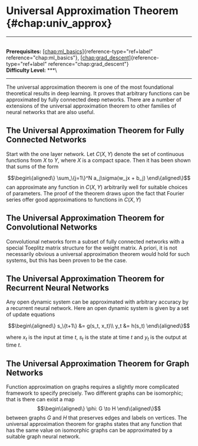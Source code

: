 # Universal Approximation Theorem \{#chap:univ_approx\}

------------------------------------------------------------------------

\
**Prerequisites:**
[\[chap:ml_basics\]](#chap:ml_basics)\{reference-type="ref+label"
reference="chap:ml_basics"\},
[\[chap:grad_descent\]](#chap:grad_descent)\{reference-type="ref+label"
reference="chap:grad_descent"\}\
**Difficulty Level:** \*\*\*\

------------------------------------------------------------------------

The universal approximation theorem is one of the most foundational
theoretical results in deep learning. It proves that arbitrary functions
can be approximated by fully connected deep networks. There are a number
of extensions of the universal approximation theorem to other families
of neural networks that are also useful.

## The Universal Approximation Theorem for Fully Connected Networks

Start with the one layer network. Let $C(X, Y)$ denote the set of
continuous functions from $X$ to $Y$, where $X$ is a compact space. Then
it has been shown that sums of the form

$$\begin\{aligned\}
\sum_\{j=1\}^N a_j\sigma(w_jx + b_j)
\end\{aligned\}$$ can approximate any function in $C(X, Y)$ arbitrarily
well for suitable choices of parameters. The proof of the theorem draws
upon the fact that Fourier series offer good approximations to functions
in $C(X, Y)$

## The Universal Approximation Theorem for Convolutional Networks

Convolutional networks form a subset of fully connected networks with a
special Toeplitz matrix structure for the weight matrix. A priori, it is
not necessarily obvious a universal approximation theorem would hold for
such systems, but this has been proven to be the case.

## The Universal Approximation Theorem for Recurrent Neural Networks

Any open dynamic system can be approximated with arbitrary accuracy by a
recurrent neural network. Here an open dynamic system is given by a set
of update equations

$$\begin\{aligned\}
s_\{t+1\} &= g(s_t, x_t)\\
y_t &= h(s_t)
\end\{aligned\}$$

where $x_t$ is the input at time $t$, $s_t$ is the state at time $t$ and
$y_t$ is the output at time $t$.

## The Universal Approximation Theorem for Graph Networks

Function approximation on graphs requires a slightly more complicated
framework to specify precisely. Two different graphs can be isomorphic;
that is there can exist a map $$\begin\{aligned\}
\phi: G \to H
\end\{aligned\}$$ between graphs $G$ and $H$ that preserves edges and
labels on vertices. The universal approximation theorem for graphs
states that any function that has the same value on isomorphic graphs
can be approximated by a suitable graph neural network.
